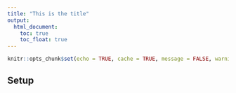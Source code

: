 ```yaml
---
title: "This is the title"
output: 
  html_document:
    toc: true
    toc_float: true
---
```


```r
knitr::opts_chunk$set(echo = TRUE, cache = TRUE, message = FALSE, warning = FALSE)
```

## Setup
